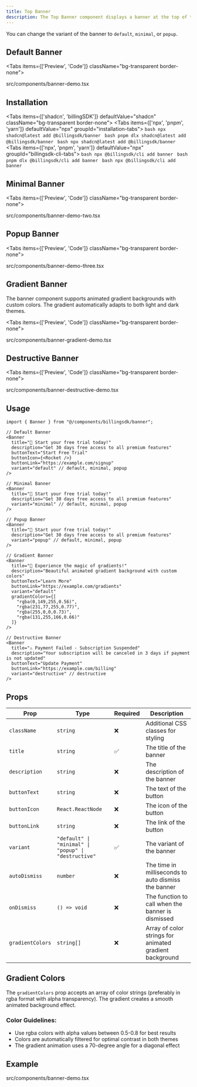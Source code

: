 ```yaml
---
title: Top Banner
description: The Top Banner component displays a banner at the top of the page.
---
```


You can change the variant of the banner to `default`, `minimal`, or `popup`.

## Default Banner

<Tabs items={['Preview', 'Code']} className="bg-transparent border-none">
  <Tab value="Preview" className="border-none bg-transparent p-0 mt-3">
    <PreviewComponents registryName="banner">
      <BannerDemo />
    </PreviewComponents>
  </Tab>

<Tab value="Code" className="mt-3">
  <include cwd lang="tsx" meta='title="src/components/banner-demo.tsx"'>src/components/banner-demo.tsx</include>
  </Tab>

</Tabs>

## Installation

<Tabs items={['shadcn', 'billingSDK']} defaultValue="shadcn" className="bg-transparent border-none">
  <Tab value="shadcn" className="border-none bg-transparent p-0 mt-3">
    <Tabs items={['npx', 'pnpm', 'yarn']} defaultValue="npx" groupId="installation-tabs">
      <Tab value="npx">
        ```bash
        npx shadcn@latest add @billingsdk/banner
        ```
      </Tab>
      <Tab value="pnpm">
        ```bash
        pnpm dlx shadcn@latest add @billingsdk/banner
        ```
      </Tab>
      <Tab value="yarn">
        ```bash
        npx shadcn@latest add @billingsdk/banner
        ```
      </Tab>
    </Tabs>
  </Tab>
  <Tab value="billingSDK" className="border-none bg-transparent p-0 mt-3">
    <Tabs items={['npx', 'pnpm', 'yarn']} defaultValue="npx" groupId="billingsdk-cli-tabs">
      <Tab value="npx">
        ```bash
        npx @billingsdk/cli add banner
        ```
      </Tab>
      <Tab value="pnpm">
        ```bash
        pnpm dlx @billingsdk/cli add banner
        ```
      </Tab>
      <Tab value="yarn">
        ```bash
        npx @billingsdk/cli add banner
        ```
      </Tab>
    </Tabs>
  </Tab>
</Tabs>

## Minimal Banner

<Tabs items={['Preview', 'Code']} className="bg-transparent border-none">
  <Tab value="Preview" className="border-none bg-transparent p-0 mt-3">
    <PreviewComponents registryName="banner">
      <BannerDemoTwo />
    </PreviewComponents>
  </Tab>

  <Tab value="Code" className="mt-3">
  <include cwd lang="tsx" meta='title="src/components/banner-demo-two.tsx"'>src/components/banner-demo-two.tsx</include>
  </Tab>

</Tabs>

## Popup Banner

<Tabs items={['Preview', 'Code']} className="bg-transparent border-none">
  <Tab value="Preview" className="border-none bg-transparent p-0 mt-3">
    <PreviewComponents registryName="banner">
      <BannerDemoThree />
    </PreviewComponents>
  </Tab>

  <Tab value="Code" className="mt-3">
  <include cwd lang="tsx" meta='title="src/components/banner-demo-three.tsx"'>src/components/banner-demo-three.tsx</include>
  </Tab>

</Tabs>

## Gradient Banner

The banner component supports animated gradient backgrounds with custom colors. The gradient automatically adapts to both light and dark themes.

<Tabs items={['Preview', 'Code']} className="bg-transparent border-none">
  <Tab value="Preview" className="border-none bg-transparent p-0 mt-3">
    <PreviewComponents registryName="banner">
      <BannerGradientDemo />
    </PreviewComponents>
  </Tab>

  <Tab value="Code" className="mt-3">
  <include cwd lang="tsx" meta='title="src/components/banner-gradient-demo.tsx"'>src/components/banner-gradient-demo.tsx</include>
  </Tab>

</Tabs>

## Destructive Banner

<Tabs items={['Preview', 'Code']} className="bg-transparent border-none">
  <Tab value="Preview" className="border-none bg-transparent p-0 mt-3">
    <PreviewComponents registryName="banner">
      <BannerDestructiveDemo />
    </PreviewComponents>
  </Tab>

  <Tab value="Code" className="mt-3">
  <include cwd lang="tsx" meta='title="src/components/banner-destructive-demo.tsx"'>src/components/banner-destructive-demo.tsx</include>
  </Tab>

</Tabs>



## Usage

```tsx
import { Banner } from "@/components/billingsdk/banner";
```


```tsx
// Default Banner
<Banner
  title="🎉 Start your free trial today!"
  description="Get 30 days free access to all premium features"
  buttonText="Start Free Trial"
  buttonIcon={<Rocket />}
  buttonLink="https://example.com/signup"
  variant="default" // default, minimal, popup
/>
```

```tsx
// Minimal Banner
<Banner
  title="🎉 Start your free trial today!"
  description="Get 30 days free access to all premium features"
  variant="minimal" // default, minimal, popup
/>
```

```tsx
// Popup Banner
<Banner
  title="🎉 Start your free trial today!"
  description="Get 30 days free access to all premium features"
  variant="popup" // default, minimal, popup
/>
```

```tsx
// Gradient Banner
<Banner
  title="🌈 Experience the magic of gradients!"
  description="Beautiful animated gradient background with custom colors"
  buttonText="Learn More"
  buttonLink="https://example.com/gradients"
  variant="default"
  gradientColors={[
    "rgba(0,149,255,0.56)",
    "rgba(231,77,255,0.77)",
    "rgba(255,0,0,0.73)",
    "rgba(131,255,166,0.66)"
  ]}
/>
```

```tsx
// Destructive Banner
<Banner
  title="⚠️ Payment Failed - Subscription Suspended"
  description="Your subscription will be canceled in 3 days if payment is not updated"
  buttonText="Update Payment"
  buttonLink="https://example.com/billing"
  variant="destructive" // destructive
/>
```

## Props

| Prop | Type | Required | Description |
|------|------|----------|-------------|
| `className` | `string` | ❌ | Additional CSS classes for styling |
| `title` | `string` | ✅ | The title of the banner |
| `description` | `string` | ❌ | The description of the banner |
| `buttonText` | `string` | ❌ | The text of the button |
| `buttonIcon` | `React.ReactNode` | ❌ | The icon of the button |
| `buttonLink` | `string` | ❌ | The link of the button |
| `variant` | `"default" \| "minimal" \| "popup" \| "destructive"` | ✅ | The variant of the banner |
| `autoDismiss` | `number` | ❌ | The time in milliseconds to auto dismiss the banner |
| `onDismiss` | `() => void` | ❌ | The function to call when the banner is dismissed |
| `gradientColors` | `string[]` | ❌ | Array of color strings for animated gradient background |

## Gradient Colors

The `gradientColors` prop accepts an array of color strings (preferably in rgba format with alpha transparency). The gradient creates a smooth animated background effect.

### Color Guidelines:
- Use rgba colors with alpha values between 0.5-0.8 for best results
- Colors are automatically filtered for optimal contrast in both themes
- The gradient animation uses a 70-degree angle for a diagonal effect

## Example
<include cwd lang="tsx" meta='title="src/components/banner-demo.tsx"'>src/components/banner-demo.tsx</include>

